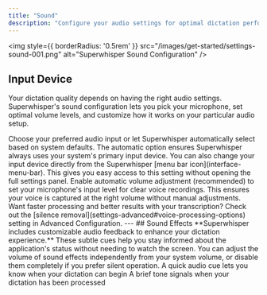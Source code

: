 ```yaml
---
title: "Sound"
description: "Configure your audio settings for optimal dictation performance"
---
```


<img
  style={{ borderRadius: '0.5rem' }}
  src="/images/get-started/settings-sound-001.png"
  alt="Superwhisper Sound Configuration"
/>

## Input Device
Your dictation quality depends on having the right audio settings. Superwhisper's sound configuration lets you pick your microphone, set optimal volume levels, and customize how it works on your particular audio setup.

<Steps>
  <Step title="Select Input Device">
    Choose your preferred audio input or let Superwhisper automatically select based on system defaults. The automatic option ensures Superwhisper always uses your system's primary input device.
  <Note>You can also change your input device directly from the Superwhisper [menu bar icon](interface-menu-bar). This gives you easy access to this setting without opening the full settings panel.</Note>
  </Step>
  <Step title="Adjust Microphone Volume">
    Enable automatic volume adjustment (recommended) to set your microphone's input level for clear voice recordings. This ensures your voice is captured at the right volume without manual adjustments.
  </Step>
</Steps>

<Tip>
Want faster processing and better results with your transcription? Check out the [silence removal](settings-advanced#voice-processing-options) setting in Advanced Configuration.
</Tip>
---
## Sound Effects
**Superwhisper includes customizable audio feedback to enhance your dictation experience.** These subtle cues help you stay informed about the application's status without needing to watch the screen. You can adjust the volume of sound effects independently from your system volume, or disable them completely if you prefer silent operation.

<CardGroup cols={2}>
  <Card title="Recording Indicator" icon="microphone" horizontal>
    A quick audio cue lets you know when your dictation can begin
  </Card>
  <Card title="Processing Completion" icon="check" horizontal>
    A brief tone signals when your dictation has been processed
  </Card>
</CardGroup>